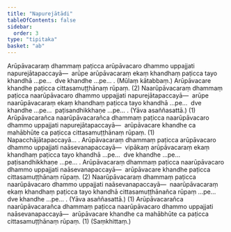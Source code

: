 ```yaml
---
title: "Napurejātādi"
tableOfContents: false
sidebar:
  order: 3
type: "tipitaka"
basket: "ab"
---
```



<DynamicBreadcrumb />

<Division number="270">

<Paragraph number="4657">
Arūpāvacaraṃ dhammaṃ paṭicca arūpāvacaro dhammo uppajjati napurejātapaccayā—  arūpe arūpāvacaraṃ ekaṃ khandhaṃ paṭicca tayo khandhā …pe…  dve khandhe …pe… . (Mūlaṃ kātabbaṃ.) Arūpāvacare khandhe paṭicca cittasamuṭṭhānaṃ rūpaṃ. (2)
</Paragraph>

<Paragraph number="4658">
Naarūpāvacaraṃ dhammaṃ paṭicca naarūpāvacaro dhammo uppajjati napurejātapaccayā—  arūpe naarūpāvacaraṃ ekaṃ khandhaṃ paṭicca tayo khandhā …pe…  dve khandhe …pe…  paṭisandhikkhaṇe …pe… . (Yāva asaññasattā.) (1)
</Paragraph>

<Paragraph number="4659">
Arūpāvacarañca naarūpāvacarañca dhammaṃ paṭicca naarūpāvacaro dhammo uppajjati napurejātapaccayā—  arūpāvacare khandhe ca mahābhūte ca paṭicca cittasamuṭṭhānaṃ rūpaṃ. (1) Napacchājātapaccayā… .
</Paragraph>

</Division>
<Division number="271">

<Paragraph number="4660">
Arūpāvacaraṃ dhammaṃ paṭicca arūpāvacaro dhammo uppajjati naāsevanapaccayā—  vipākaṃ arūpāvacaraṃ ekaṃ khandhaṃ paṭicca tayo khandhā …pe…  dve khandhe …pe…  paṭisandhikkhaṇe …pe… . Arūpāvacaraṃ dhammaṃ paṭicca naarūpāvacaro dhammo uppajjati naāsevanapaccayā—  arūpāvacare khandhe paṭicca cittasamuṭṭhānaṃ rūpaṃ. (2)
</Paragraph>

<Paragraph number="4661">
Naarūpāvacaraṃ dhammaṃ paṭicca naarūpāvacaro dhammo uppajjati naāsevanapaccayā—  naarūpāvacaraṃ ekaṃ khandhaṃ paṭicca tayo khandhā cittasamuṭṭhānañca rūpaṃ …pe…  dve khandhe …pe… . (Yāva asaññasattā.) (1)
</Paragraph>

<Paragraph number="4662">
Arūpāvacarañca naarūpāvacarañca dhammaṃ paṭicca naarūpāvacaro dhammo uppajjati naāsevanapaccayā—  arūpāvacare khandhe ca mahābhūte ca paṭicca cittasamuṭṭhānaṃ rūpaṃ. (1) (Saṃkhittaṃ.)
</Paragraph>
</Division>